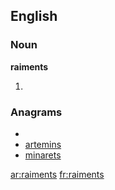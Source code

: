 ==English==
===Noun===
'''raiments'''
# {{plural of|raiment}}

===Anagrams===
* {{alphagram|aeimnrst}}
* [[artemins#English|artemins]]
* [[minarets#English|minarets]]

[[ar:raiments]]
[[fr:raiments]]